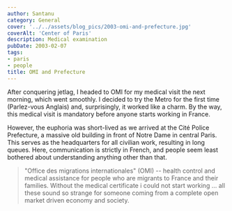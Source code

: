 ```yaml
---
author: Santanu
category: General
cover: '../../assets/blog_pics/2003-omi-and-prefecture.jpg'
coverAlt: 'Center of Paris'
description: Medical examination
pubDate: 2003-02-07
tags:
- paris
- people
title: OMI and Prefecture
---
```


After conquering jetlag, I headed to OMI for my medical visit the next morning, which went smoothly. I decided to try the Metro for the first time (Parlez-vous Anglais) and, surprisingly, it worked like a charm. By the way, this medical visit is mandatory before anyone starts working in France.

However, the euphoria was short-lived as we arrived at the Cité Police Prefecture, a massive old building in front of Notre Dame in central Paris. This serves as the headquarters for all civilian work, resulting in long queues. Here, communication is strictly in French, and people seem least bothered about understanding anything other than that.

>"Office des migrations internationales" (OMI) -- health control and medical assistance for people who are  migrants to France and their families. Without the medical certificate i could not start working ... all these sound so strange for someone coming from a complete open market driven economy and society.
